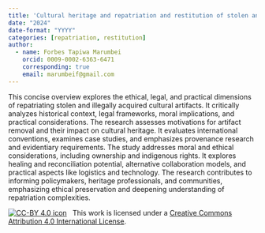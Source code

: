 ```yaml
---
title: 'Cultural heritage and repatriation and restitution of stolen and illegally acquired artifacts: A critical analysis'
date: "2024"
date-format: "YYYY"
categories: [repatriation, restitution]
author: 
  - name: Forbes Tapiwa Marumbei
    orcid: 0009-0002-6363-6471
    corresponding: true
    email: marumbeif@gmail.com
---
```


This concise overview explores the ethical, legal, and practical dimensions of repatriating stolen and illegally acquired cultural artifacts. It critically analyzes historical context, legal frameworks, moral implications, and practical considerations. The research assesses motivations for artifact removal and their impact on cultural heritage. It evaluates international conventions, examines case studies, and emphasizes provenance research and evidentiary requirements. The study addresses moral and ethical considerations, including ownership and indigenous rights. It explores healing and reconciliation potential, alternative collaboration models, and practical aspects like logistics and technology. The research contributes to informing policymakers, heritage professionals, and communities, emphasizing ethical preservation and deepening understanding of repatriation complexities.

[![CC-BY 4.0 icon](https://i.creativecommons.org/l/by/4.0/88x31.png)](http://creativecommons.org/licenses/by/4.0/)&nbsp;&nbsp; This work is licensed under a [Creative Commons Attribution 4.0 International License](https://creativecommons.org/licenses/by/4.0/). 
